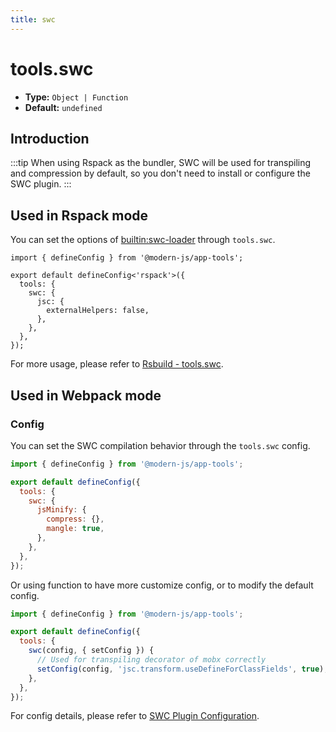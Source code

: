 ```yaml
---
title: swc
---
```


# tools.swc

- **Type:** `Object | Function`
- **Default:** `undefined`

## Introduction


<SWC />

:::tip
When using Rspack as the bundler, SWC will be used for transpiling and compression by default, so you don't need to install or configure the SWC plugin.
:::

## Used in Rspack mode

You can set the options of [builtin:swc-loader](https://www.rspack.dev/guide/builtin-swc-loader) through `tools.swc`.

```
import { defineConfig } from '@modern-js/app-tools';

export default defineConfig<'rspack'>({
  tools: {
    swc: {
      jsc: {
        externalHelpers: false,
      },
    },
  },
});
```

For more usage, please refer to [Rsbuild - tools.swc](https://rsbuild.dev/config/tools/swc).

## Used in Webpack mode


<EnableSWC />

### Config

You can set the SWC compilation behavior through the `tools.swc` config.

```js title="modern.config.ts"
import { defineConfig } from '@modern-js/app-tools';

export default defineConfig({
  tools: {
    swc: {
      jsMinify: {
        compress: {},
        mangle: true,
      },
    },
  },
});
```

Or using function to have more customize config, or to modify the default config.

```js title="modern.config.ts"
import { defineConfig } from '@modern-js/app-tools';

export default defineConfig({
  tools: {
    swc(config, { setConfig }) {
      // Used for transpiling decorator of mobx correctly
      setConfig(config, 'jsc.transform.useDefineForClassFields', true);
    },
  },
});
```

For config details, please refer to [SWC Plugin Configuration](/guides/rsbuild-plugins/plugin-swc.html#config).
